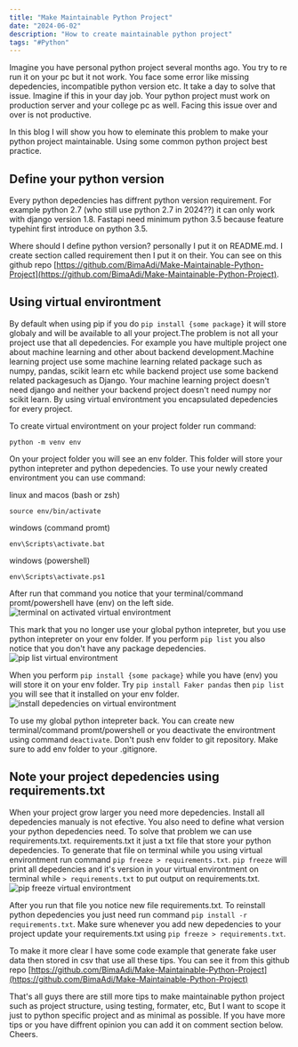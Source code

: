 ```yaml
---
title: "Make Maintainable Python Project"
date: "2024-06-02"
description: "How to create maintainable python project"
tags: "#Python"
---
```

Imagine you have personal python project several months ago. You try to re run it on your pc but it not work. You face some error like missing depedencies, incompatible python version etc. It take a day to solve that issue. Imagine if this in your day job. Your python project must work on production server and your
college pc as well. Facing this issue over and over is not productive.

In this blog I will show you how to eleminate this problem to make your python project maintainable. Using some common python project best practice.

## Define your python version
Every python depedencies has diffrent python version requirement. For example python 2.7 (who still use python 2.7 in 2024??) it can only work with django version 1.8. Fastapi need minimum python 3.5 because feature typehint first introduce on python 3.5. 

Where should I define python version? personally I put it on README.md. I create section called requirement then I put it on their. You can see on this github repo [https://github.com/BimaAdi/Make-Maintainable-Python-Project](https://github.com/BimaAdi/Make-Maintainable-Python-Project).

## Using virtual environtment
By default when using pip if you do `pip install {some package}` it will store globaly and will be available to all your project.The problem is not all your project use that all depedencies. For example you have multiple project one about machine learning and other about backend development.Machine learning project use some machine learning related package such as numpy, pandas, scikit learn etc while backend project use some backend related packagesuch as Django. Your machine learning project doesn't need django and neither your backend project doesn't need numpy nor scikit learn. By using virtual environtment you
encapsulated depedencies for every project. 

To create virtual environtment on your project folder run command:


```
python -m venv env
``` 
On your project folder you will see an env folder. This folder will store your python intepreter and python depedencies. To use your newly created environtment you can use command:


linux and macos (bash or zsh)
```
source env/bin/activate
```
windows (command promt)
```
env\Scripts\activate.bat
```
windows (powershell)
```
env\Scripts\activate.ps1
```

After run that command you notice that your terminal/command promt/powershell have (env) on the left side. 
![terminal on activated virtual environtment](/img/make-maintainable-python-project/terminal%20active%20virtual%20environtment.png)

This mark that you no longer use your global python intepreter, but you use python intepreter on your env folder. If you perform `pip list` you also notice that you don't have any package depedencies. 
![pip list virtual environtment](/img/make-maintainable-python-project/virtual%20environtmend%20pip%20list.png)

When you perform `pip install {some package}` while you have (env) you will store it on your env folder. Try `pip install Faker pandas` then `pip list` you will see that it installed on your env folder. 
![install depedencies on virtual environtment](/img/make-maintainable-python-project/install%20depedencies%20on%20virtual%20environtment.png)

To use my global python intepreter back. You can create new terminal/command promt/powershell or you deactivate the environtment using command `deactivate`. Don't push env folder to git repository. Make sure to add env folder to your .gitignore.

## Note your project depedencies using requirements.txt
When your project grow larger you need more depedencies. Install all depedencies manualy is not efective. You also need to define what version your python depedencies need. To solve that problem we can use requirements.txt. requirements.txt it just a txt file that store your python depedencies.
To generate that file on terminal while you using virtual environtment run command `pip freeze > requirements.txt`. `pip freeze` will print all depedencies and it's version in your virtual environtment on terminal while `> requirements.txt` to put output on requirements.txt. 
![pip freeze virtual environtment](/img/make-maintainable-python-project/pip%20freeze%20on%20virtual%20environtment.png)

After you run that file you notice new file requirements.txt. To reinstall python depedencies you just need run command `pip install -r requirements.txt`. Make sure whenever you add new depedencies to your
project update your requirements.txt using `pip freeze > requirements.txt`.


To make it more clear I have some code example that generate fake user data then stored in csv that use all these tips. You can see it from this github repo 
[https://github.com/BimaAdi/Make-Maintainable-Python-Project](https://github.com/BimaAdi/Make-Maintainable-Python-Project)

That's all guys there are still more tips to make maintainable python project such as project structure, using testing, formater, etc, But I want to scope it just to python specific project and as minimal as possible. If you have more tips or you have diffrent opinion you can add it on comment section below. Cheers.